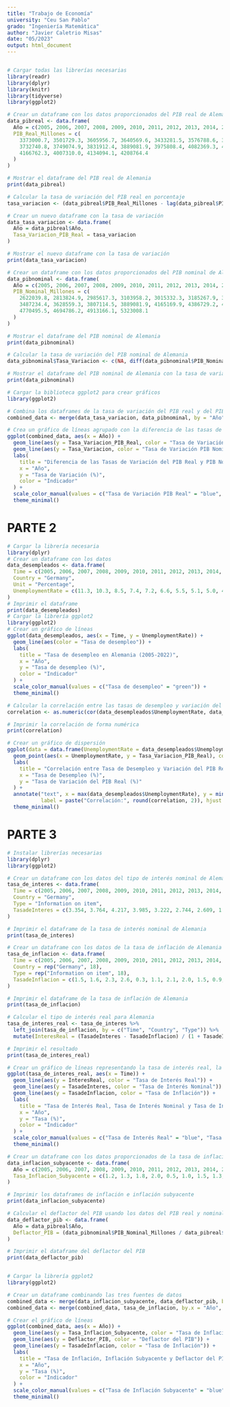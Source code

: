 ```yaml
---
title: "Trabajo de Economía"
university: "Ceu San Pablo"
grado: "Ingeniería Matemática"
author: "Javier Caletrio Misas"
date: "05/2023"
output: html_document
---
```


```r
```

```r
# Cargar todas las librerías necesarias
library(readr)
library(dplyr)
library(knitr)
library(tidyverse)
library(ggplot2)
```

```r
# Crear un dataframe con los datos proporcionados del PIB real de Alemania
data_pibreal <- data.frame(
  Año = c(2005, 2006, 2007, 2008, 2009, 2010, 2011, 2012, 2013, 2014, 2015, 2016, 2017, 2018, 2019, 2020, 2021, 2022),
  PIB_Real_Millones = c(
    3373000.7, 3501729.3, 3605956.7, 3640569.6, 3433281.5, 3576788.6, 3717184.5,
    3732740.8, 3749074.9, 3831912.4, 3889081.9, 3975808.4, 4082369.3, 4122426.8,
    4166762.3, 4007310.0, 4134094.1, 4208764.4
  )
)

# Mostrar el dataframe del PIB real de Alemania
print(data_pibreal)

# Calcular la tasa de variación del PIB real en porcentaje
tasa_variacion <- (data_pibreal$PIB_Real_Millones - lag(data_pibreal$PIB_Real_Millones)) / lag(data_pibreal$PIB_Real_Millones) * 100

# Crear un nuevo dataframe con la tasa de variación
data_tasa_variacion <- data.frame(
  Año = data_pibreal$Año,
  Tasa_Variacion_PIB_Real = tasa_variacion
)

# Mostrar el nuevo dataframe con la tasa de variación
print(data_tasa_variacion)
````


```r
# Crear un dataframe con los datos proporcionados del PIB nominal de Alemania
data_pibnominal <- data.frame(
  Año = c(2005, 2006, 2007, 2008, 2009, 2010, 2011, 2012, 2013, 2014, 2015, 2016, 2017, 2018, 2019, 2020, 2021, 2022),
  PIB_Nominal_Millones = c(
    2622039.8, 2813824.9, 2985617.3, 3103958.2, 3015332.3, 3185267.9, 3415020.0,
    3487234.4, 3628559.3, 3807114.5, 3889081.9, 4165169.9, 4386729.2, 4576056.5,
    4770495.5, 4694786.2, 4913166.1, 5323008.1
  )
)

# Mostrar el dataframe del PIB nominal de Alemania
print(data_pibnominal)

# Calcular la tasa de variación del PIB nominal de Alemania
data_pibnominal$Tasa_Variacion <- c(NA, diff(data_pibnominal$PIB_Nominal_Millones) / data_pibnominal$PIB_Nominal_Millones[-length(data_pibnominal$PIB_Nominal_Millones)] * 100)

# Mostrar el dataframe del PIB nominal de Alemania con la tasa de variación
print(data_pibnominal)
```


```r
# Cargar la biblioteca ggplot2 para crear gráficos
library(ggplot2)

# Combina los dataframes de la tasa de variación del PIB real y del PIB nominal por el año
combined_data <- merge(data_tasa_variacion, data_pibnominal, by = "Año")

# Crea un gráfico de líneas agrupado con la diferencia de las tasas de variación en diferentes colores
ggplot(combined_data, aes(x = Año)) +
  geom_line(aes(y = Tasa_Variacion_PIB_Real, color = "Tasa de Variación PIB Real")) +
  geom_line(aes(y = Tasa_Variacion, color = "Tasa de Variación PIB Nominal")) +
  labs(
    title = "Diferencia de las Tasas de Variación del PIB Real y PIB Nominal de Alemania",
    x = "Año",
    y = "Tasa de Variación (%)",
    color = "Indicador"
  ) +
  scale_color_manual(values = c("Tasa de Variación PIB Real" = "blue", "Tasa de Variación PIB Nominal" = "red")) +
  theme_minimal()
```

# PARTE 2

```r
# Cargar la librería necesaria
library(dplyr)
# Crear un dataframe con los datos
data_desempleados <- data.frame(
  Time = c(2005, 2006, 2007, 2008, 2009, 2010, 2011, 2012, 2013, 2014, 2015, 2016, 2017, 2018, 2019, 2020, 2021, 2022),
  Country = "Germany",
  Unit = "Percentage",
  UnemploymentRate = c(11.3, 10.3, 8.5, 7.4, 7.2, 6.6, 5.5, 5.1, 5.0, 4.7, 4.4, 3.9, 3.6, 3.2, 3.0, 3.6, 3.6, 3.1)
)
# Imprimir el dataframe
print(data_desempleados)
# Cargar la librería ggplot2
library(ggplot2)
# Crear un gráfico de líneas
ggplot(data_desempleados, aes(x = Time, y = UnemploymentRate)) +
  geom_line(aes(color = "Tasa de desempleo")) +
  labs(
    title = "Tasa de desempleo en Alemania (2005-2022)",
    x = "Año",
    y = "Tasa de desempleo (%)",
    color = "Indicador"
  ) +
  scale_color_manual(values = c("Tasa de desempleo" = "green")) +
  theme_minimal()
```
  
```r
# Calcular la correlación entre las tasas de desempleo y variación del PIB real de forma numérica
correlation <- as.numeric(cor(data_desempleados$UnemploymentRate, data_tasa_variacion$Tasa_Variacion_PIB_Real))

# Imprimir la correlación de forma numérica
print(correlation)

# Crear un gráfico de dispersión
ggplot(data = data.frame(UnemploymentRate = data_desempleados$UnemploymentRate, Tasa_Variacion_PIB_Real = data_tasa_variacion$Tasa_Variacion_PIB_Real)) +
  geom_point(aes(x = UnemploymentRate, y = Tasa_Variacion_PIB_Real), color = "blue") +
  labs(
    title = "Correlación entre Tasa de Desempleo y Variación del PIB Real (Ley de Okun)",
    x = "Tasa de Desempleo (%)",
    y = "Tasa de Variación del PIB Real (%)"
  ) +
  annotate("text", x = max(data_desempleados$UnemploymentRate), y = min(data_tasa_variacion$Tasa_Variacion_PIB_Real), 
           label = paste("Correlación:", round(correlation, 2)), hjust = 1, vjust = -1) +
  theme_minimal()
```


# PARTE 3

```r
# Instalar librerías necesarias
library(dplyr)
library(ggplot2)

# Crear un dataframe con los datos del tipo de interés nominal de Alemania
tasa_de_interes <- data.frame(
  Time = c(2005, 2006, 2007, 2008, 2009, 2010, 2011, 2012, 2013, 2014, 2015, 2016, 2017, 2018, 2019, 2020, 2021, 2022),
  Country = "Germany",
  Type = "Information on item",
  TasadeInteres = c(3.354, 3.764, 4.217, 3.985, 3.222, 2.744, 2.609, 1.495, 1.571, 1.163, 0.495, 0.091, 0.316, 0.396, -0.254, -0.511, -0.374, 1.143)
)

# Imprimir el dataframe de la tasa de interés nominal de Alemania
print(tasa_de_interes)

# Crear un dataframe con los datos de la tasa de inflación de Alemania
tasa_de_inflacion <- data.frame(
  Time = c(2005, 2006, 2007, 2008, 2009, 2010, 2011, 2012, 2013, 2014, 2015, 2016, 2017, 2018, 2019, 2020, 2021, 2022),
  Country = rep("Germany", 18),
  Type = rep("Information on item", 18),
  TasadeInflacion = c(1.5, 1.6, 2.3, 2.6, 0.3, 1.1, 2.1, 2.0, 1.5, 0.9, 0.5, 0.5, 1.5, 1.7, 1.4, 0.1, 3.1, 6.9)
)

# Imprimir el dataframe de la tasa de inflación de Alemania
print(tasa_de_inflacion)

# Calcular el tipo de interés real para Alemania
tasa_de_interes_real <- tasa_de_interes %>%
  left_join(tasa_de_inflacion, by = c("Time", "Country", "Type")) %>%
  mutate(InteresReal = (TasadeInteres - TasadeInflacion) / (1 + TasadeInflacion))

# Imprimir el resultado
print(tasa_de_interes_real)

# Crear un gráfico de líneas representando la tasa de interés real, la tasa de interés nominal y la tasa de inflación
ggplot(tasa_de_interes_real, aes(x = Time)) +
  geom_line(aes(y = InteresReal, color = "Tasa de Interés Real")) +
  geom_line(aes(y = TasadeInteres, color = "Tasa de Interés Nominal")) +
  geom_line(aes(y = TasadeInflacion, color = "Tasa de Inflación")) +
  labs(
    title = "Tasa de Interés Real, Tasa de Interés Nominal y Tasa de Inflación en Alemania (2005-2022)",
    x = "Año",
    y = "Tasa (%)",
    color = "Indicador"
  ) +
  scale_color_manual(values = c("Tasa de Interés Real" = "blue", "Tasa de Interés Nominal" = "red", "Tasa de Inflación" = "green")) +
  theme_minimal()

# Crear un dataframe con los datos proporcionados de la tasa de inflación subyacente
data_inflacion_subyacente <- data.frame(
  Año = c(2005, 2006, 2007, 2008, 2009, 2010, 2011, 2012, 2013, 2014, 2015, 2016, 2017, 2018, 2019, 2020, 2021, 2022),
  Tasa_Inflacion_Subyacente = c(1.2, 1.3, 1.8, 2.0, 0.5, 1.0, 1.5, 1.3, 1.0, 0.8, 0.4, 0.3, 1.2, 1.5, 1.0, 0.3, 2.5, 4.0)
)

# Imprimir los dataframes de inflación e inflación subyacente
print(data_inflacion_subyacente)

# Calcular el deflactor del PIB usando los datos del PIB real y nominal proporcionados
data_deflactor_pib <- data.frame(
  Año = data_pibreal$Año,
  Deflactor_PIB = (data_pibnominal$PIB_Nominal_Millones / data_pibreal$PIB_Real_Millones) * 100
)

# Imprimir el dataframe del deflactor del PIB
print(data_deflactor_pib)


# Cargar la librería ggplot2
library(ggplot2)

# Crear un dataframe combinando las tres fuentes de datos
combined_data <- merge(data_inflacion_subyacente, data_deflactor_pib, by = "Año")
combined_data <- merge(combined_data, tasa_de_inflacion, by.x = "Año", by.y = "Time")

# Crear el gráfico de líneas
ggplot(combined_data, aes(x = Año)) +
  geom_line(aes(y = Tasa_Inflacion_Subyacente, color = "Tasa de Inflación Subyacente")) +
  geom_line(aes(y = Deflactor_PIB, color = "Deflactor del PIB")) +
  geom_line(aes(y = TasadeInflacion, color = "Tasa de Inflación")) +
  labs(
    title = "Tasa de Inflación, Inflación Subyacente y Deflactor del PIB en Alemania (2005-2022)",
    x = "Año",
    y = "Tasa (%)",
    color = "Indicador"
  ) +
  scale_color_manual(values = c("Tasa de Inflación Subyacente" = "blue", "Deflactor del PIB" = "red", "Tasa de Inflación" = "green")) +
  theme_minimal()

```